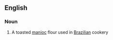 ==English==

===Noun===
{{wikipedia}}
{{en-noun|-}}

# A toasted [[manioc]] flour used in [[Brazilian]] cookery